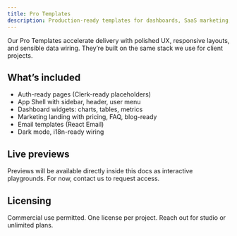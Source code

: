 ```yaml
---
title: Pro Templates
description: Production-ready templates for dashboards, SaaS marketing, and apps.
---
```


Our Pro Templates accelerate delivery with polished UX, responsive layouts, and sensible data wiring. They’re built on the same stack we use for client projects.

## What’s included

- Auth-ready pages (Clerk-ready placeholders)
- App Shell with sidebar, header, user menu
- Dashboard widgets: charts, tables, metrics
- Marketing landing with pricing, FAQ, blog-ready
- Email templates (React Email)
- Dark mode, i18n-ready wiring

## Live previews

Previews will be available directly inside this docs as interactive playgrounds. For now, contact us to request access.

## Licensing

Commercial use permitted. One license per project. Reach out for studio or unlimited plans.


